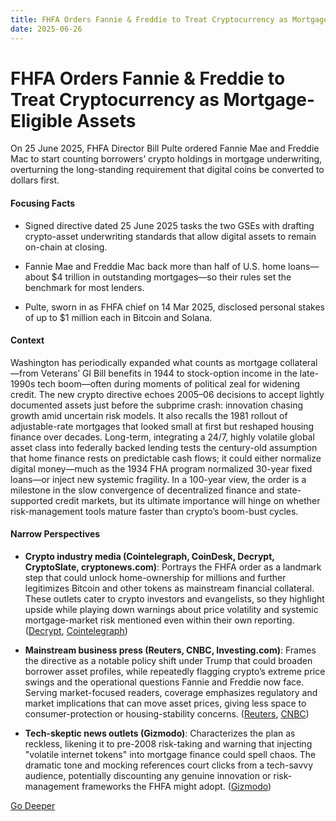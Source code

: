 ```yaml
---
title: FHFA Orders Fannie & Freddie to Treat Cryptocurrency as Mortgage-Eligible Assets
date: 2025-06-26
---
```


# FHFA Orders Fannie & Freddie to Treat Cryptocurrency as Mortgage-Eligible Assets

On 25 June 2025, FHFA Director Bill Pulte ordered Fannie Mae and Freddie Mac to start counting borrowers’ crypto holdings in mortgage underwriting, overturning the long-standing requirement that digital coins be converted to dollars first.

#### Focusing Facts

- Signed directive dated 25 June 2025 tasks the two GSEs with drafting crypto-asset underwriting standards that allow digital assets to remain on-chain at closing.

- Fannie Mae and Freddie Mac back more than half of U.S. home loans—about $4 trillion in outstanding mortgages—so their rules set the benchmark for most lenders.

- Pulte, sworn in as FHFA chief on 14 Mar 2025, disclosed personal stakes of up to $1 million each in Bitcoin and Solana.

#### Context

Washington has periodically expanded what counts as mortgage collateral—from Veterans’ GI Bill benefits in 1944 to stock-option income in the late-1990s tech boom—often during moments of political zeal for widening credit.  The new crypto directive echoes 2005–06 decisions to accept lightly documented assets just before the subprime crash: innovation chasing growth amid uncertain risk models.  It also recalls the 1981 rollout of adjustable-rate mortgages that looked small at first but reshaped housing finance over decades.  Long-term, integrating a 24/7, highly volatile global asset class into federally backed lending tests the century-old assumption that home finance rests on predictable cash flows; it could either normalize digital money—much as the 1934 FHA program normalized 30-year fixed loans—or inject new systemic fragility.  In a 100-year view, the order is a milestone in the slow convergence of decentralized finance and state-supported credit markets, but its ultimate importance will hinge on whether risk-management tools mature faster than crypto’s boom-bust cycles.

#### Narrow Perspectives

- **Crypto industry media (Cointelegraph, CoinDesk, Decrypt, CryptoSlate, cryptonews.com)**: Portrays the FHFA order as a landmark step that could unlock home-ownership for millions and further legitimizes Bitcoin and other tokens as mainstream financial collateral. These outlets cater to crypto investors and evangelists, so they highlight upside while playing down warnings about price volatility and systemic mortgage-market risk mentioned even within their own reporting. ([Decrypt](https://decrypt.co/326657/us-housing-regulator-study-crypto-mortgage), [Cointelegraph](https://cointelegraph.com/news/us-home-mortgage-regulator-bitcoin-amid-housing-crisis))

- **Mainstream business press (Reuters, CNBC, Investing.com)**: Frames the directive as a notable policy shift under Trump that could broaden borrower asset profiles, while repeatedly flagging crypto’s extreme price swings and the operational questions Fannie and Freddie now face. Serving market-focused readers, coverage emphasizes regulatory and market implications that can move asset prices, giving less space to consumer-protection or housing-stability concerns. ([Reuters](https://www.reuters.com/sustainability/boards-policy-regulation/regulator-orders-fannie-freddie-consider-crypto-holdings-loan-assessments-2025-06-25/), [CNBC](https://www.cnbc.com/2025/06/25/trump-crypto-mortgage.html))

- **Tech-skeptic news outlets (Gizmodo)**: Characterizes the plan as reckless, likening it to pre-2008 risk-taking and warning that injecting "volatile internet tokens" into mortgage finance could spell chaos. The dramatic tone and mocking references court clicks from a tech-savvy audience, potentially discounting any genuine innovation or risk-management frameworks the FHFA might adopt. ([Gizmodo](https://gizmodo.com/your-bitcoin-might-soon-get-you-a-mortgage-no-really-2000619523))


[Go Deeper](https://www.perplexity.ai/search?q=FHFA+Orders+Fannie+%26+Freddie+to+Treat+Cryptocurrency+as+Mortgage-Eligible+Assets)
